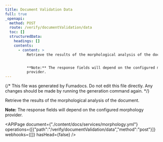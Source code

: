 ```yaml
---
title: Document Validation Data
full: true
_openapi:
  method: POST
  route: /verify/documentValidation/data
  toc: []
  structuredData:
    headings: []
    contents:
      - content: >
          Retrieve the results of the morphological analysis of the document.


          **Note:** The response fields will depend on the configured morphology
          provider.
---
```


{/* This file was generated by Fumadocs. Do not edit this file directly. Any changes should be made by running the generation command again. */}

Retrieve the results of the morphological analysis of the document.

**Note:** The response fields will depend on the configured morphology provider.


<APIPage document={"./content/docs/services/morphology.yml"} operations={[{"path":"/verify/documentValidation/data","method":"post"}]} webhooks={[]} hasHead={false} />